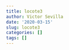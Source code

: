 ```yaml
---
title: locote3
author: Victor Sevilla
date: '2020-03-15'
slug: locote3
categories: []
tags: []
---
```

